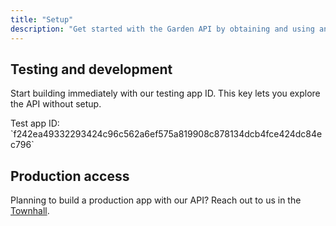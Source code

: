 ```yaml
---
title: "Setup"
description: "Get started with the Garden API by obtaining and using an app ID for authentication"
---
```


## Testing and development

Start building immediately with our testing app ID. This key lets you explore the API without setup.

<Note>
    Test app ID: `f242ea49332293424c96c562a6ef575a819908c878134dcb4fce424dc84ec796`
</Note>

## Production access

Planning to build a production app with our API? Reach out to us in the [Townhall](https://discord.gg/dZwSjh9922).

